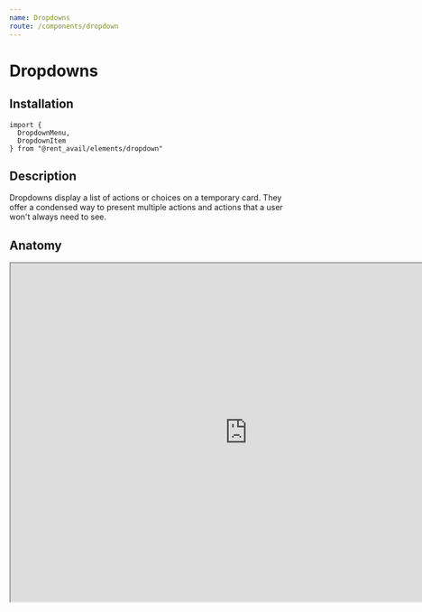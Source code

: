 ```yaml
---
name: Dropdowns
route: /components/dropdown
---
```



# Dropdowns

<Status status="production" />

## Installation

```
import {
  DropdownMenu,
  DropdownItem
} from "@rent_avail/elements/dropdown"
```

## Description

Dropdowns display a list of actions or choices on a temporary card. They offer a condensed way to present multiple actions and actions that a user won't always need to see.

## Anatomy

<iframe
  style={{ border: "none" }}
  width="840"
  height="600"
  src="https://www.figma.com/embed?embed_host=share&url=https%3A%2F%2Fwww.figma.com%2Ffile%2FRqpXARK3vSrZbzWw6GrEnKqg%2FProduct%3Fnode-id%3D1081%253A425"
  allowFullScreen
/>

1. **DropdownMenu Surface** This is a card background that contains the menu. It's min-width is 228px and grows to include the length of the longest item.

2. **DropdownItem**. This is a single action or choice contained by the menu.

3. **More Action**. Dropdown menus can open other dropdown menus. This should not be used often, it is an affordance of the menu list howeever.

## DropdownMenu Props

<Prop name="anchor" type="reference" required>
  A reference to a DOM node that the Dropdown Menu will appear against.
</Prop>
<Prop name="open" type="boolean" required>
  Determines whether to show the dropdown or not.
</Prop>
<Prop name="toggle" type="function" required>
  Function to toggle the state of open.
</Prop>
<Prop name="children" type="node" required>
  A set of <code>DropdownItems</code> that make up the menu actions.
</Prop>

## Usage

<Playground>
  {() => {
  const [open, set] = useState(false)
    return (<DropdownMenu open={open} toggle={e => set(false)}>
      <DropdownItem>Hello</DropdownItem>
      <DropdownItem>World</DropdownItem>
    </DropdownMenu>)
  }}
</Playground>

## Extension
